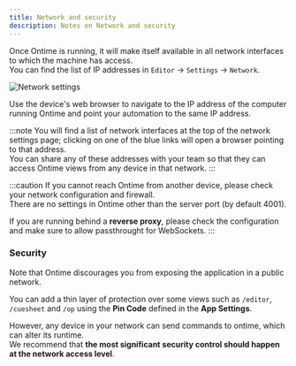 ```yaml
---
title: Network and security
description: Notes on Network and security
---
```


Once Ontime is running, it will make itself available in all network interfaces to which the machine has access. \
You can find the list of IP addresses in `Editor` -> `Settings` -> `Network`.

![Network settings](../../../assets/screenshots/editor/settings/network.png)

Use the device's web browser to navigate to the IP address of the computer running Ontime and point your automation to the same IP address.

:::note
You will find a list of network interfaces at the top of the network settings page; clicking on one of the blue links will open a browser pointing to that address. \
You can share any of these addresses with your team so that they can access Ontime views from any device in that network.
:::

:::caution
If you cannot reach Ontime from another device, please check your network configuration and firewall. \
There are no settings in Ontime other than the server port (by default 4001).

If you are running behind a **reverse proxy**, please check the configuration and make sure to allow passthrought for WebSockets.
:::

### Security
Note that Ontime discourages you from exposing the application in a public network. 

You can add a thin layer of protection over some views such as `/editor`, `/cuesheet` and `/op` using the **Pin Code** defined in the **App Settings**.

However, any device in your network can send commands to ontime, which can alter its runtime. \
We recommend that **the most significant security control should happen at the network access level**.
